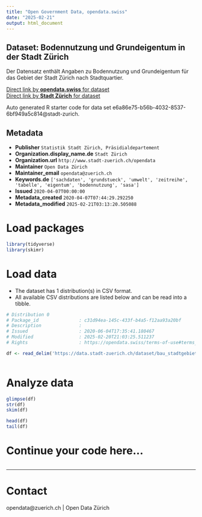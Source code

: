 ```yaml
---
title: "Open Government Data, opendata.swiss"
date: "2025-02-21"
output: html_document
---
```


## Dataset: Bodennutzung und Grundeigentum in der Stadt Zürich


Der Datensatz enthält Angaben zu Bodennutzung und Grundeigentum für das Gebiet der Stadt Zürich nach Stadtquartier.


[Direct link by **opendata.swiss** for dataset](https://opendata.swiss/de/dataset/bodennutzung-und-grundeigentum-in-der-stadt-zurich-seit-2009)<br>
[Direct link by **Stadt Zürich** for dataset](https://data.stadt-zuerich.ch/dataset/bau_stadtgebiet_bodennutzung_grundeigentum_quartier_seit2009_od6120)

Auto generated R starter code for data set e6a86e75-b56b-4032-8537-6bf949a5c814@stadt-zurich.

## Metadata

- **Publisher** `Statistik Stadt Zürich, Präsidialdepartement`
- **Organization.display_name.de** `Stadt Zürich`
- **Organization.url** `http://www.stadt-zuerich.ch/opendata`
- **Maintainer** `Open Data Zürich`
- **Maintainer_email** `opendata@zuerich.ch`
- **Keywords.de** `['sachdaten', 'grundstueck', 'umwelt', 'zeitreihe', 'tabelle', 'eigentum', 'bodennutzung', 'sasa']`
- **Issued** `2020-04-07T00:00:00`
- **Metadata_created** `2020-04-07T07:44:29.292250`
- **Metadata_modified** `2025-02-21T03:13:20.505088`


# Load packages

```r

library(tidyverse)
library(skimr)

```

# Load data

-   The dataset has 1 distribution(s) in CSV format.
-   All available CSV distributions are listed below and can be read into a tibble.

```r

# Distribution 0
# Package_id               : c31d94ea-145c-433f-b4a5-f12aa93a20bf
# Description              : 
# Issued                   : 2020-06-04T17:35:41.180467
# Modified                 : 2025-02-20T21:03:25.511237
# Rights                   : https://opendata.swiss/terms-of-use#terms_open

df <- read_delim('https://data.stadt-zuerich.ch/dataset/bau_stadtgebiet_bodennutzung_grundeigentum_quartier_seit2009_od6120/download/BAU612OD6120.csv')



```

# Analyze data

```r

glimpse(df)
str(df)
skim(df)

head(df)
tail(df)

```

# Continue your code here...

```r

```

------------------------------------------------------------------------

# Contact

opendata@zuerich.ch | Open Data Zürich

